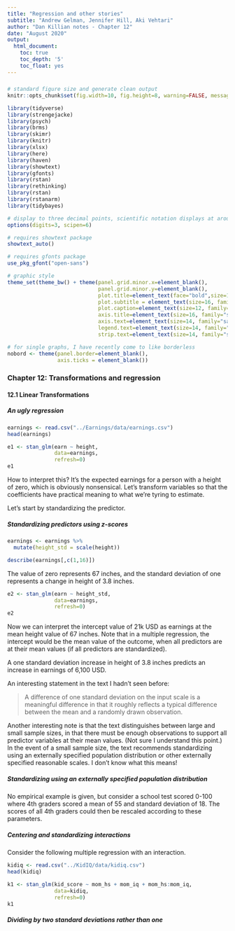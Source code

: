 ```yaml
---
title: "Regression and other stories"
subtitle: "Andrew Gelman, Jennifer Hill, Aki Vehtari"
author: "Dan Killian notes - Chapter 12"
date: "August 2020"
output: 
  html_document:
    toc: true
    toc_depth: '5'
    toc_float: yes
---
```


#####
```r

# standard figure size and generate clean output
knitr::opts_chunk$set(fig.width=10, fig.height=8, warning=FALSE, message=FALSE, cache=TRUE, error=T)
```

  
```r
library(tidyverse)
library(strengejacke)
library(psych)
library(brms)
library(skimr)
library(knitr)
library(xlsx)
library(here)
library(haven)
library(showtext)
library(gfonts)
library(rstan)
library(rethinking)
library(rstan)
library(rstanarm)
library(tidybayes)
```

```r

# display to three decimal points, scientific notation displays at around six digits
options(digits=3, scipen=6)

# requires showtext package
showtext_auto()

# requires gfonts package
use_pkg_gfont("open-sans")

# graphic style
theme_set(theme_bw() + theme(panel.grid.minor.x=element_blank(),
                             panel.grid.minor.y=element_blank(),
                             plot.title=element_text(face="bold",size=18, hjust=.5, family = "sans"),
                             plot.subtitle = element_text(size=16, family="sans"),
                             plot.caption=element_text(size=12, family="sans"),
                             axis.title=element_text(size=16, family="sans"),
                             axis.text=element_text(size=14, family="sans"),    
                             legend.text=element_text(size=14, family="sans"),
                             strip.text=element_text(size=14, family="sans"))) 

# for single graphs, I have recently come to like borderless
nobord <- theme(panel.border=element_blank(),
                axis.ticks = element_blank())


```

### Chapter 12: Transformations and regression

#### 12.1 Linear Transformations

##### An ugly regression

```r
earnings <- read.csv("../Earnings/data/earnings.csv")
head(earnings)
```

```r
e1 <- stan_glm(earn ~ height,
               data=earnings,
               refresh=0)
e1
```

How to interpret this? It's the expected earnings for a person with a height of zero, which is obviously nonsensical. Let's transform variables so that the coefficients have practical meaning to what we're tyring to estimate. 

Let's start by standardizing the predictor. 

##### Standardizing predictors using z-scores

```r
earnings <- earnings %>%
  mutate(height_std = scale(height))

describe(earnings[,c(1,16)])
```

The value of zero represents 67 inches, and the standard deviation of one represents a change in height of 3.8 inches. 

```r
e2 <- stan_glm(earn ~ height_std,
               data=earnings,
               refresh=0)
e2
```

Now we can interpret the intercept value of 21k USD as earnings at the mean height value of 67 inches. Note that in a multiple regression, the intercept would be the mean value of the outcome, when all predictors are at their mean values (if all predictors are standardized). 

A one standard deviation increase in height of 3.8 inches predicts an increase in earnings of 6,100 USD. 

An interesting statement in the text I hadn't seen before: 

> A difference of one standard deviation on the input scale is a meaningful difference in that it roughly reflects a typical difference between the mean and a randomly drawn observation. 

Another interesting note is that the text distinguishes between large and small sample sizes, in that there must be enough observations to support all predictor variables at their mean values. (Not sure I understand this point.) In the event of a small sample size, the text recommends standardizing using an externally specified population distribution or other externally specified reasonable scales. I don't know what this means!

##### Standardizing using an externally specified population distribution

No empirical example is given, but consider a school test scored 0-100 where 4th graders scored a mean of 55 and standard deviation of 18. The scores of all 4th graders could then be rescaled according to these parameters. 

##### Centering and standardizing interactions

Consider the following multiple regression with an interaction.

```r
kidiq <- read.csv("../KidIQ/data/kidiq.csv")
head(kidiq)
```

```r
k1 <- stan_glm(kid_score ~ mom_hs + mom_iq + mom_hs:mom_iq,
               data=kidiq,
               refresh=0)
k1
```





##### Dividing by two standard deviations rather than one


